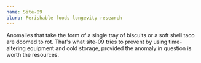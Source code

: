 ```yaml
---
name: Site-09
blurb: Perishable foods longevity research
---
```


Anomalies that take the form of a single tray of biscuits or a soft shell taco are doomed to rot.
That's what site-09 tries to prevent by using time-altering equipment and cold storage, provided the anomaly in question is worth the resources.
